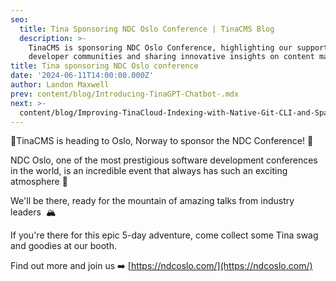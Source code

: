```yaml
---
seo:
  title: Tina Sponsoring NDC Oslo Conference | TinaCMS Blog
  description: >-
    TinaCMS is sponsoring NDC Oslo Conference, highlighting our support for
    developer communities and sharing innovative insights on content management.
title: Tina sponsoring NDC Oslo conference
date: '2024-06-11T14:00:00.000Z'
author: Landon Maxwell
prev: content/blog/Introducing-TinaGPT-Chatbot-.mdx
next: >-
  content/blog/Improving-TinaCloud-Indexing-with-Native-Git-CLI-and-Sparse-Checkout.mdx
---
```


🦙TinaCMS is heading to Oslo, Norway to sponsor the NDC Conference! 🎉 

NDC Oslo, one of the most prestigious software development conferences in the world, is an incredible event that always has such an exciting atmosphere 🥳

We'll be there, ready for the mountain of amazing talks from industry leaders  🏔️

If you're there for this epic 5-day adventure, come collect some Tina swag and goodies at our booth.

Find out more and join us ➡️ [https://ndcoslo.com/](https://ndcoslo.com/)
